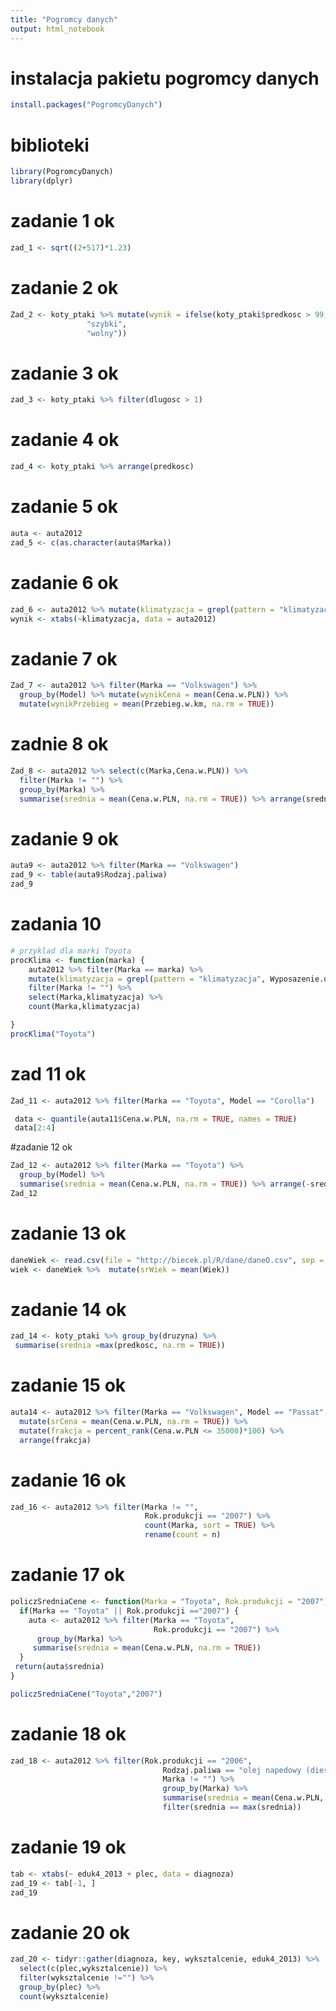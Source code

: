 ```yaml
---
title: "Pogromcy danych"
output: html_notebook
---
```

# instalacja pakietu pogromcy danych
```r
install.packages("PogromcyDanych")
```

# biblioteki 
```r
library(PogromcyDanych)
library(dplyr)
```


# zadanie 1 ok
```r
zad_1 <- sqrt((2+517)*1.23)

```

# zadanie 2 ok
```r
Zad_2 <- koty_ptaki %>% mutate(wynik = ifelse(koty_ptaki$predkosc > 99,
                 "szybki",
                 "wolny"))
```

# zadanie 3 ok
```r
zad_3 <- koty_ptaki %>% filter(dlugosc > 1)
```

# zadanie 4 ok
```r
zad_4 <- koty_ptaki %>% arrange(predkosc)

```

# zadanie 5 ok
```r
auta <- auta2012
zad_5 <- c(as.character(auta$Marka))
```

# zadanie 6 ok
```r
zad_6 <- auta2012 %>% mutate(klimatyzacja = grepl(pattern = "klimatyzacja", Wyposazenie.dodatkowe)) %>% 
wynik <- xtabs(~klimatyzacja, data = auta2012)
```

# zadanie 7 ok
```r
Zad_7 <- auta2012 %>% filter(Marka == "Volkswagen") %>% 
  group_by(Model) %>% mutate(wynikCena = mean(Cena.w.PLN)) %>% 
  mutate(wynikPrzebieg = mean(Przebieg.w.km, na.rm = TRUE))

```

# zadnie 8 ok
```r

Zad_8 <- auta2012 %>% select(c(Marka,Cena.w.PLN)) %>% 
  filter(Marka != "") %>%
  group_by(Marka) %>% 
  summarise(srednia = mean(Cena.w.PLN, na.rm = TRUE)) %>% arrange(srednia)

```

# zadanie 9 ok
```r
auta9 <- auta2012 %>% filter(Marka == "Volkswagen")
zad_9 <- table(auta9$Rodzaj.paliwa)
zad_9
```

# zadania 10 
```r


# przyklad dla marki Toyota
procKlima <- function(marka) {
    auta2012 %>% filter(Marka == marka) %>%
    mutate(klimatyzacja = grepl(pattern = "klimatyzacja", Wyposazenie.dodatkowe)) %>% 
    filter(Marka != "") %>% 
    select(Marka,klimatyzacja) %>% 
    count(Marka,klimatyzacja)

}
procKlima("Toyota")
```

# zad 11 ok
```r
Zad_11 <- auta2012 %>% filter(Marka == "Toyota", Model == "Corolla")

 data <- quantile(auta11$Cena.w.PLN, na.rm = TRUE, names = TRUE)
 data[2:4]

```

#zadanie 12 ok
```r
Zad_12 <- auta2012 %>% filter(Marka == "Toyota") %>% 
  group_by(Model) %>% 
  summarise(srednia = mean(Cena.w.PLN, na.rm = TRUE)) %>% arrange(-srednia)
Zad_12
```

# zadanie 13 ok
```r
daneWiek <- read.csv(file = "http://biecek.pl/R/dane/daneO.csv", sep = ";", dec = ",", header = TRUE)
wiek <- daneWiek %>%  mutate(srWiek = mean(Wiek))
```

# zadanie 14 ok
```r
zad_14 <- koty_ptaki %>% group_by(druzyna) %>% 
 summarise(srednia =max(predkosc, na.rm = TRUE)) 
```

# zadanie 15 ok
```r
auta14 <- auta2012 %>% filter(Marka == "Volkswagen", Model == "Passat", Rok.produkcji == "2006") %>% 
  mutate(srCena = mean(Cena.w.PLN, na.rm = TRUE)) %>% 
  mutate(frakcja = percent_rank(Cena.w.PLN <= 35000)*100) %>% 
  arrange(frakcja)

```

# zadanie 16 ok
```r
zad_16 <- auta2012 %>% filter(Marka != "",
                              Rok.produkcji == "2007") %>% 
                              count(Marka, sort = TRUE) %>%
                              rename(count = n) 
```

# zadanie 17 ok
```r
policzSredniaCene <- function(Marka = "Toyota", Rok.produkcji = "2007") {
  if(Marka == "Toyota" || Rok.produkcji =="2007") {
    auta <- auta2012 %>% filter(Marka == "Toyota",
                                Rok.produkcji == "2007") %>% 
      group_by(Marka) %>%
     summarise(srednia = mean(Cena.w.PLN, na.rm = TRUE))
  } 
 return(auta$srednia)
}

policzSredniaCene("Toyota","2007")
```

# zadanie 18 ok
```r
zad_18 <- auta2012 %>% filter(Rok.produkcji == "2006",
                                  Rodzaj.paliwa == "olej napedowy (diesel)",
                                  Marka != "") %>% 
                                  group_by(Marka) %>%
                                  summarise(srednia = mean(Cena.w.PLN, na.rm = TRUE)) %>%
                                  filter(srednia == max(srednia))

```

# zadanie 19 ok
```r
tab <- xtabs(~ eduk4_2013 + plec, data = diagnoza)
zad_19 <- tab[-1, ]
zad_19
```

# zadanie 20 ok
```r

zad_20 <- tidyr::gather(diagnoza, key, wyksztalcenie, eduk4_2013) %>%
  select(c(plec,wyksztalcenie)) %>%
  filter(wyksztalcenie !="") %>%
  group_by(plec) %>%
  count(wyksztalcenie)
```

 